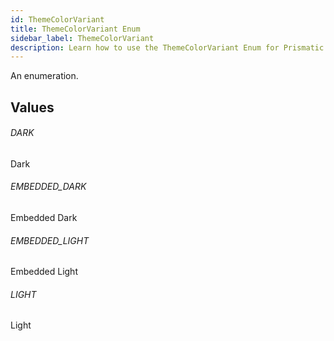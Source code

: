 ```yaml
---
id: ThemeColorVariant
title: ThemeColorVariant Enum
sidebar_label: ThemeColorVariant
description: Learn how to use the ThemeColorVariant Enum for Prismatic's API.
---
```


An enumeration.

## Values

###### DARK

Dark

###### EMBEDDED_DARK

Embedded Dark

###### EMBEDDED_LIGHT

Embedded Light

###### LIGHT

Light
